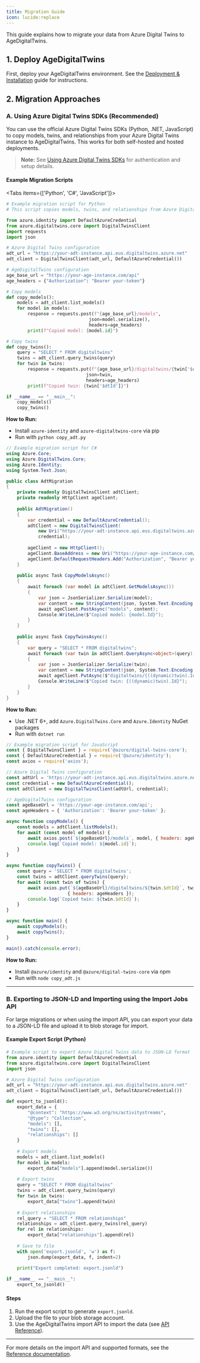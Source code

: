 ```yaml
---
title: Migration Guide
icon: lucide:replace
---
```


This guide explains how to migrate your data from Azure Digital Twins to AgeDigitalTwins.

## 1. Deploy AgeDigitalTwins

First, deploy your AgeDigitalTwins environment. See the [Deployment & Installation](/deployment-installation/self-host) guide for instructions.

## 2. Migration Approaches

### A. Using Azure Digital Twins SDKs (Recommended)

You can use the official Azure Digital Twins SDKs (Python, .NET, JavaScript) to copy models, twins, and relationships from your Azure Digital Twins instance to AgeDigitalTwins. This works for both self-hosted and hosted deployments.

> **Note:** See [Using Azure Digital Twins SDKs](/how-to-guides/using-azure-digital-twins-sdks) for authentication and setup details.

#### Example Migration Scripts


<Tabs items={['Python', 'C#', 'JavaScript']}>
<Tab value="Python">

```python title="copy_adt.py"
# Example migration script for Python
# This script copies models, twins, and relationships from Azure Digital Twins to AgeDigitalTwins

from azure.identity import DefaultAzureCredential
from azure.digitaltwins.core import DigitalTwinsClient
import requests
import json

# Azure Digital Twins configuration
adt_url = "https://your-adt-instance.api.eus.digitaltwins.azure.net"
adt_client = DigitalTwinsClient(adt_url, DefaultAzureCredential())

# AgeDigitalTwins configuration
age_base_url = "https://your-age-instance.com/api"
age_headers = {"Authorization": "Bearer your-token"}

# Copy models
def copy_models():
    models = adt_client.list_models()
    for model in models:
        response = requests.post(f"{age_base_url}/models", 
                               json=model.serialize(), 
                               headers=age_headers)
        print(f"Copied model: {model.id}")

# Copy twins
def copy_twins():
    query = "SELECT * FROM digitaltwins"
    twins = adt_client.query_twins(query)
    for twin in twins:
        response = requests.put(f"{age_base_url}/digitaltwins/{twin['$dtId']}", 
                              json=twin, 
                              headers=age_headers)
        print(f"Copied twin: {twin['$dtId']}")

if __name__ == "__main__":
    copy_models()
    copy_twins()
```

**How to Run:**
- Install `azure-identity` and `azure-digitaltwins-core` via pip
- Run with `python copy_adt.py`

</Tab>
<Tab value="C#">

```csharp title="copy_adt.cs"
// Example migration script for C#
using Azure.Core;
using Azure.DigitalTwins.Core;
using Azure.Identity;
using System.Text.Json;

public class AdtMigration
{
    private readonly DigitalTwinsClient adtClient;
    private readonly HttpClient ageClient;
    
    public AdtMigration()
    {
        var credential = new DefaultAzureCredential();
        adtClient = new DigitalTwinsClient(
            new Uri("https://your-adt-instance.api.eus.digitaltwins.azure.net"), 
            credential);
            
        ageClient = new HttpClient();
        ageClient.BaseAddress = new Uri("https://your-age-instance.com/api/");
        ageClient.DefaultRequestHeaders.Add("Authorization", "Bearer your-token");
    }
    
    public async Task CopyModelsAsync()
    {
        await foreach (var model in adtClient.GetModelsAsync())
        {
            var json = JsonSerializer.Serialize(model);
            var content = new StringContent(json, System.Text.Encoding.UTF8, "application/json");
            await ageClient.PostAsync("models", content);
            Console.WriteLine($"Copied model: {model.Id}");
        }
    }
    
    public async Task CopyTwinsAsync()
    {
        var query = "SELECT * FROM digitaltwins";
        await foreach (var twin in adtClient.QueryAsync<object>(query))
        {
            var json = JsonSerializer.Serialize(twin);
            var content = new StringContent(json, System.Text.Encoding.UTF8, "application/json");
            await ageClient.PutAsync($"digitaltwins/{((dynamic)twin).Id}", content);
            Console.WriteLine($"Copied twin: {((dynamic)twin).Id}");
        }
    }
}
```

**How to Run:**
- Use .NET 6+, add `Azure.DigitalTwins.Core` and `Azure.Identity` NuGet packages
- Run with `dotnet run`

</Tab>
<Tab value="JavaScript">

```javascript title="copy_adt.js"
// Example migration script for JavaScript
const { DigitalTwinsClient } = require('@azure/digital-twins-core');
const { DefaultAzureCredential } = require('@azure/identity');
const axios = require('axios');

// Azure Digital Twins configuration
const adtUrl = 'https://your-adt-instance.api.eus.digitaltwins.azure.net';
const credential = new DefaultAzureCredential();
const adtClient = new DigitalTwinsClient(adtUrl, credential);

// AgeDigitalTwins configuration
const ageBaseUrl = 'https://your-age-instance.com/api';
const ageHeaders = { 'Authorization': 'Bearer your-token' };

async function copyModels() {
    const models = adtClient.listModels();
    for await (const model of models) {
        await axios.post(`${ageBaseUrl}/models`, model, { headers: ageHeaders });
        console.log(`Copied model: ${model.id}`);
    }
}

async function copyTwins() {
    const query = 'SELECT * FROM digitaltwins';
    const twins = adtClient.queryTwins(query);
    for await (const twin of twins) {
        await axios.put(`${ageBaseUrl}/digitaltwins/${twin.$dtId}`, twin, 
                       { headers: ageHeaders });
        console.log(`Copied twin: ${twin.$dtId}`);
    }
}

async function main() {
    await copyModels();
    await copyTwins();
}

main().catch(console.error);
```

**How to Run:**
- Install `@azure/identity` and `@azure/digital-twins-core` via npm
- Run with `node copy_adt.js`

</Tab>
</Tabs>

---

### B. Exporting to JSON-LD and Importing using the Import Jobs API

For large migrations or when using the import API, you can export your data to a JSON-LD file and upload it to blob storage for import.

#### Example Export Script (Python)

```python title="export_to_jsonld.py"
# Example script to export Azure Digital Twins data to JSON-LD format
from azure.identity import DefaultAzureCredential
from azure.digitaltwins.core import DigitalTwinsClient
import json

# Azure Digital Twins configuration
adt_url = "https://your-adt-instance.api.eus.digitaltwins.azure.net"
adt_client = DigitalTwinsClient(adt_url, DefaultAzureCredential())

def export_to_jsonld():
    export_data = {
        "@context": "https://www.w3.org/ns/activitystreams",
        "@type": "Collection",
        "models": [],
        "twins": [],
        "relationships": []
    }
    
    # Export models
    models = adt_client.list_models()
    for model in models:
        export_data["models"].append(model.serialize())
    
    # Export twins
    query = "SELECT * FROM digitaltwins"
    twins = adt_client.query_twins(query)
    for twin in twins:
        export_data["twins"].append(twin)
    
    # Export relationships
    rel_query = "SELECT * FROM relationships"
    relationships = adt_client.query_twins(rel_query)
    for rel in relationships:
        export_data["relationships"].append(rel)
    
    # Save to file
    with open('export.jsonld', 'w') as f:
        json.dump(export_data, f, indent=2)
    
    print("Export completed: export.jsonld")

if __name__ == "__main__":
    export_to_jsonld()
```

#### Steps
1. Run the export script to generate `export.jsonld`.
2. Upload the file to your blob storage account.
3. Use the AgeDigitalTwins import API to import the data (see [API Reference](/reference/api-reference)).

---

For more details on the import API and supported formats, see the [Reference documentation](/reference/api-reference).
